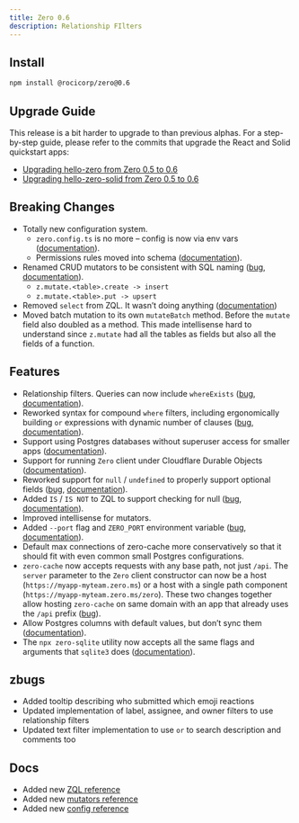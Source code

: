 ```yaml
---
title: Zero 0.6
description: Relationship FIlters
---
```


## Install

```bash
npm install @rocicorp/zero@0.6
```

## Upgrade Guide

This release is a bit harder to upgrade to than previous alphas. For a step-by-step guide, please refer to the commits that upgrade the React and Solid quickstart apps:

- [Upgrading hello-zero from Zero 0.5 to 0.6](https://github.com/rocicorp/hello-zero/compare/ee837552be8419fbcbe4c5887609c89a7b1c4e07...8a0d29149bac0ab10aa25de3ebdb25ab70bc0d96)
- [Upgrading hello-zero-solid from Zero 0.5 to 0.6](https://github.com/rocicorp/hello-zero-solid/compare/79405b2da06b059a184abec69fdc20f071c58c4d...f4fed1ab7555bdd3bc131536863d60e799de571a)

## Breaking Changes

- Totally new configuration system.
  - `zero.config.ts` is no more – config is now via env vars ([documentation](/docs/zero-cache-config)).
  - Permissions rules moved into schema ([documentation](/docs/auth#permissions)).
- Renamed CRUD mutators to be consistent with SQL naming ([bug](https://bugs.rocicorp.dev/issue/3144), [documentation](/docs/writing-data)).
  - `z.mutate.<table>.create -> insert`
  - `z.mutate.<table>.put -> upsert`
- Removed `select` from ZQL. It wasn’t doing anything ([documentation](/docs/reading-data))
- Moved batch mutation to its own `mutateBatch` method. Before the `mutate` field also doubled as a method. This made intellisense hard to understand since `z.mutate` had all the tables as fields but also all the fields of a function.

## Features

- Relationship filters. Queries can now include `whereExists` ([bug](https://bugs.rocicorp.dev/issue/3039), [documentation](/docs/reading-data#relationship-filters)).
- Reworked syntax for compound `where` filters, including ergonomically building `or` expressions with dynamic number of clauses ([bug](https://bugs.rocicorp.dev/issue/3104), [documentation](/docs/reading-data#compound-filters)).
- Support using Postgres databases without superuser access for smaller apps ([documentation](/docs/connecting-to-postgres)).
- Support for running `Zero` client under Cloudflare Durable Objects ([documentation](/docs/samples#hello-zero-do)).
- Reworked support for `null` / `undefined` to properly support optional fields ([bug](https://bugs.rocicorp.dev/issue/3114), [documentation](/docs/zero-schema#optional-columns)).
- Added `IS` / `IS NOT` to ZQL to support checking for null ([bug](https://bugs.rocicorp.dev/issue/3028), [documentation](/docs/reading-data#comparing-to-null)).
- Improved intellisense for mutators.
- Added `--port` flag and `ZERO_PORT` environment variable ([bug](https://bugs.rocicorp.dev/issue/3031), [documentation](/docs/zero-cache-config)).
- Default max connections of zero-cache more conservatively so that it should fit with even common small Postgres configurations.
- `zero-cache` now accepts requests with any base path, not just `/api`. The `server` parameter to the `Zero` client constructor can now be a host (`https://myapp-myteam.zero.ms`) or a host with a single path component (`https://myapp-myteam.zero.ms/zero`). These two changes together allow hosting `zero-cache` on same domain with an app that already uses the `/api` prefix ([bug](https://bugs.rocicorp.dev/issue/3115)).
- Allow Postgres columns with default values, but don’t sync them ([documentation](/docs/postgres-support#column-defaults)).
- The `npx zero-sqlite` utility now accepts all the same flags and arguments that `sqlite3` does ([documentation](/docs/debug/replication#inspecting)).

## zbugs

- Added tooltip describing who submitted which emoji reactions
- Updated implementation of label, assignee, and owner filters to use relationship filters
- Updated text filter implementation to use `or` to search description and comments too

## Docs

- Added new [ZQL reference](/docs/reading-data)
- Added new [mutators reference](/docs/writing-data)
- Added new [config reference](/docs/zero-cache-config)
